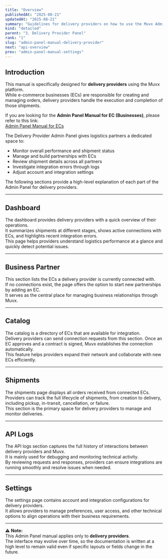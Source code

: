 ```yaml
---
title: "Overview"
publishedAt: "2025-08-21"
updatedAt: "2025-08-21"
summary: "Guidelines for delivery providers on how to use the Muvx Admin Panel effectively."
kind: "detailed"
parent: "3. Delivery Provider Panel"
rank: "1"
slug: "admin-panel-manual-delivery-provider"
next: "api-overview"
prev: "admin-panel-manual-settings"
---
```



## Introduction
This manual is specifically designed for **delivery providers** using the Muvx platform.  
While e-commerce businesses (ECs) are responsible for creating and managing orders, delivery providers handle the execution and completion of those shipments.  

If you are looking for the **Admin Panel Manual for EC (Businesses)**, please refer to this link:  
[Admin Panel Manual for ECs](/documentation/admin-panel-manual-source-start)

The Delivery Provider Admin Panel gives logistics partners a dedicated space to:
- Monitor overall performance and shipment status  
- Manage and build partnerships with ECs  
- Review shipment details across all partners  
- Investigate integration errors through logs  
- Adjust account and integration settings  

The following sections provide a high-level explanation of each part of the Admin Panel for delivery providers.

---

## Dashboard
The dashboard provides delivery providers with a quick overview of their operations.  
It summarizes shipments at different stages, shows active connections with ECs, and highlights recent integration errors.  
This page helps providers understand logistics performance at a glance and quickly detect potential issues.

---

## Business Partner
This section lists the ECs a delivery provider is currently connected with.  
If no connections exist, the page offers the option to start new partnerships by adding an EC.  
It serves as the central place for managing business relationships through Muvx.

---

## Catalog
The catalog is a directory of ECs that are available for integration.  
Delivery providers can send connection requests from this section. Once an EC approves and a contract is signed, Muvx establishes the connection automatically.  
This feature helps providers expand their network and collaborate with new ECs efficiently.

---

## Shipments
The shipments page displays all orders received from connected ECs.  
Providers can track the full lifecycle of shipments, from creation to delivery, including pickup, in-transit, cancellation, or failure.  
This section is the primary space for delivery providers to manage and monitor deliveries.

---

## API Logs
The API logs section captures the full history of interactions between delivery providers and Muvx.  
It is mainly used for debugging and monitoring technical activity.  
By reviewing requests and responses, providers can ensure integrations are running smoothly and resolve issues when needed.

---

## Settings
The settings page contains account and integration configurations for delivery providers.  
It allows providers to manage preferences, user access, and other technical options to align operations with their business requirements.  

---

⚠️ **Note:**  
This Admin Panel manual applies only to **delivery providers**.  
The interface may evolve over time, so the documentation is written at a high level to remain valid even if specific layouts or fields change in the future.